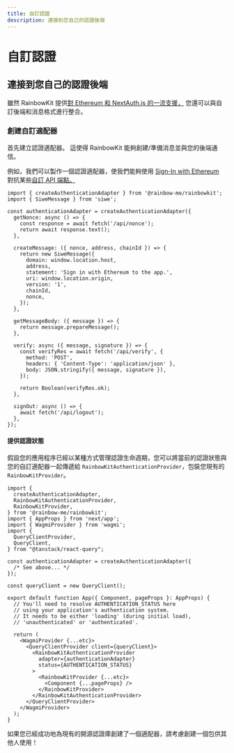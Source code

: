 ```yaml
---
title: 自訂認證
description: 連接到您自己的認證後端
---
```


# 自訂認證

## 連接到您自己的認證後端

雖然 RainbowKit 提供[對 Ethereum 和 NextAuth.js 的一流支援，](/docs/authentication#set-up-sign-in-with-ethereum-and-nextauthjs) 您還可以與自訂後端和消息格式進行整合。

### 創建自訂適配器

首先建立認證適配器。 這使得 RainbowKit 能夠創建/準備消息並與您的後端通信。

例如，我們可以製作一個認證適配器，使我們能夠使用 [Sign-In with Ethereum](https://login.xyz) 對抗某些[自訂 API 端點。](https://wagmi.sh/examples/sign-in-with-ethereum)

```tsx
import { createAuthenticationAdapter } from '@rainbow-me/rainbowkit';
import { SiweMessage } from 'siwe';

const authenticationAdapter = createAuthenticationAdapter({
  getNonce: async () => {
    const response = await fetch('/api/nonce');
    return await response.text();
  },

  createMessage: ({ nonce, address, chainId }) => {
    return new SiweMessage({
      domain: window.location.host,
      address,
      statement: 'Sign in with Ethereum to the app.',
      uri: window.location.origin,
      version: '1',
      chainId,
      nonce,
    });
  },

  getMessageBody: ({ message }) => {
    return message.prepareMessage();
  },

  verify: async ({ message, signature }) => {
    const verifyRes = await fetch('/api/verify', {
      method: 'POST',
      headers: { 'Content-Type': 'application/json' },
      body: JSON.stringify({ message, signature }),
    });

    return Boolean(verifyRes.ok);
  },

  signOut: async () => {
    await fetch('/api/logout');
  },
});
```

#### 提供認證狀態

假設您的應用程序已經以某種方式管理認證生命週期，您可以將當前的認證狀態與您的自訂適配器一起傳遞給 `RainbowKitAuthenticationProvider`，包裝您現有的 `RainbowKitProvider`。

```tsx
import {
  createAuthenticationAdapter,
  RainbowKitAuthenticationProvider,
  RainbowKitProvider,
} from '@rainbow-me/rainbowkit';
import { AppProps } from 'next/app';
import { WagmiProvider } from 'wagmi';
import {
  QueryClientProvider,
  QueryClient,
} from "@tanstack/react-query";

const authenticationAdapter = createAuthenticationAdapter({
  /* See above... */
});

const queryClient = new QueryClient();

export default function App({ Component, pageProps }: AppProps) {
  // You'll need to resolve AUTHENTICATION_STATUS here
  // using your application's authentication system.
  // It needs to be either 'loading' (during initial load),
  // 'unauthenticated' or 'authenticated'.

  return (
    <WagmiProvider {...etc}>
      <QueryClientProvider client={queryClient}>
        <RainbowKitAuthenticationProvider
          adapter={authenticationAdapter}
          status={AUTHENTICATION_STATUS}
        >
          <RainbowKitProvider {...etc}>
            <Component {...pageProps} />
          </RainbowKitProvider>
        </RainbowKitAuthenticationProvider>
      </QueryClientProvider>
    </WagmiProvider>
  );
}
```

如果您已經成功地為現有的開源認證庫創建了一個適配器，請考慮創建一個包供其他人使用！
